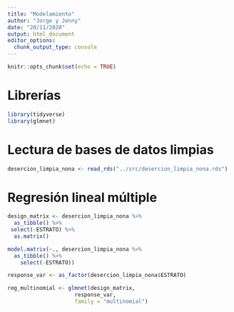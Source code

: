 ```yaml
---
title: "Modelamiento"
author: "Jorge y Jenny"
date: "20/11/2020"
output: html_document
editor_options: 
  chunk_output_type: console
---
```


```r
knitr::opts_chunk$set(echo = TRUE)
```

# Librerías

```r
library(tidyverse)
library(glmnet)
```


# Lectura de bases de datos limpias

```r
desercion_limpia_nona <- read_rds("../src/desercion_limpia_nona.rds")
```

# Regresión lineal múltiple

```r
design_matrix <- desercion_limpia_nona %>%
  as_tibble() %>% 
 select(-ESTRATO) %>% 
  as.matrix()

model.matrix(~., desercion_limpia_nona %>%
  as_tibble() %>% 
    select(-ESTRATO))

response_var <- as_factor(desercion_limpia_nona$ESTRATO)

reg_multinomial <- glmnet(design_matrix, 
                     response_var, 
                     family = "multinomial")
```

